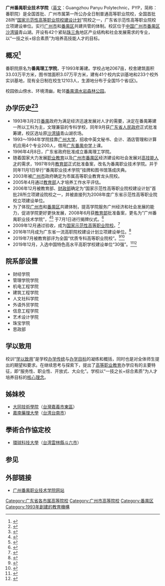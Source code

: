 {{多個問題|

{{Non-free|time=2019-11-04T00:08:49+00:00}}
{{Newsrelease|time=2019-11-04}}
}}
{{not|廣州市番禺區職業技術學校}}
{{高校
| name = 广州番禺职业技术学院<br>Guangzhou Panyu Polytechnic
| image = 
| logo = 
| SealImage = [[File:Guangzhou_Panyu_Polytechnic.png|200px]]
| SealInfo = 廣州番禺職業技術學院校徽
| motto = 学以致用
| rector = 何友义
| secretary = 林洽生<ref>{{cite web |url=http://www.gzpyp.edu.cn/pyzyjsxy/ldjj/list_ldjj.shtml |title=领导简介 |author=<!--Staff writer(s); no by-line.--> |publisher=广州番禺职业技术学院官网 |accessdate=2020-03-18 |language=zh-cn |archiveurl=https://web.archive.org/web/20200318154232/http://www.gzpyp.edu.cn/pyzyjsxy/ldjj/list_ldjj.shtml |archivedate=2020-03-18}}</ref>
| president = 
| vice-president = 
| type = 公立
| established = 1993年
| location = {{CHN}}[[广东省|广东省]][[广州市|广州市]][[番禺区|番禺区]]市良路1342号
| students = 12103（2019年）
| staff = 
| address = 
| 邮编 = 511483
| telephone = 
| area = 2067亩
| 建筑面积 = 33.03万平方米
| sports = 
| mascot = 
| website = https://www.gzpyp.edu.cn
}}
'''广州番禺职业技术学院'''（[[英文|英文]]：Guangzhou Panyu Polytechnic，PYP，简称：番职院）是全国首批、广州市属第一所公办全日制普通高等职业院校，全国首批28所“[[国家示范性高等职业院校|国家示范性高等职业院校建设计划]]”院校之一，广东省示范性高等职业院校立项建设单位。实行[[广州市|广州市]]和[[番禺区|番禺区]]共建共管的体制。校区位于[[中国|中国]][[广州市|广州市]][[番禺区|番禺区]][[沙湾街道_(广州市)|沙湾镇]]青山湖。开设有42个紧贴[[珠三角|珠三角]]地区产业结构和社会发展需求的专业，以“一技之长+综合素质”为培养高技能人才的目标。

== 概况<ref>{{cite web|title=关于我们|url=https://web.archive.org/web/20200318154205/https://cas.gzpyp.edu.cn/pyzyjsxy/gywm/listtt.shtml|accessdate=2020-03-18|author=<!--Staff writer(s); no by-line.-->|publisher=广州番禺职业技术学院官网|language=zh-cn|archiveurl=https://web.archive.org/web/20200318154205/https://cas.gzpyp.edu.cn/pyzyjsxy/gywm/listtt.shtml|archivedate=2020-03-18}}</ref> ==
番职院原名为'''番禺理工学院'''，于1993年筹建。学校占地2067亩，校舍建筑面积33.03万平方米，图书馆面积3.07万平方米，建有41个校内实训基地和233个校外实训基地，现有全日制在校生12103人，生源地分布于全国15个省(区)。

校园依山傍水、环境清幽，毗邻[[番禺滴水岩森林公园|番禺滴水岩森林公园]]。

== 办学历史<ref>{{cite web|title=广州番禺职业技术学院章程|url=https://cas.gzpyp.edu.cn/pyzyjsxy/xxzc/201607/b9aaf75bcd394d85aa89389b0fe61a0a.shtml|accessdate=2020-03-20|author=<!--Staff writer(s); no by-line.-->|date=2016-07-14|publisher=广州番禺职业技术学院|language=zh-cn|archiveurl=https://web.archive.org/web/20200320071910/https://cas.gzpyp.edu.cn/pyzyjsxy/xxzc/201607/b9aaf75bcd394d85aa89389b0fe61a0a.shtml|archivedate=2020-03-20}}</ref><ref>{{cite web|title=重要校史时刻回顾|url=http://xyh.gzpyp.edu.cn/gzpyzyjsxyxyh/zyxshg/jrpz_list.shtml|accessdate=2020-03-20|author=<!--Staff writer(s); no by-line.-->|publisher=广州番禺职业技术学院校友会|language=zh-cn|archiveurl=https://web.archive.org/web/20200320080518/http://xyh.gzpyp.edu.cn/gzpyzyjsxyxyh/zyxshg/jrpz_list.shtml|archivedate=2020-03-20}}</ref>==
*1993年3月2日[[番禺区|番禺]]政府为满足经济迅速发展对人才的需要，决定在番禺筹建一所以工科为主，文理兼容的专科学校，同年9月获[[广东省人民政府|广东省人民政府]]正式批准筹建，校区选址原[[沙湾街道_(广州市)|沙湾镇]]青山湖农场。
*1993～1994年学院挂靠[[广州大学|广州大学]]，招收中英文秘书、会计、酒店管理和计算机应用4个专业200人，借用[[广东番禺中学|广东番禺中学]]上课。
*1996年4月8日，广东省政府批准成立番禺理工学院。
*随着国家大力发展[[职业教育|职业教育]]以及[[广州市|广州市]][[番禺区|番禺区]]经济建设和社会发展对[[高技能人才|高技能人才]]的需求，1997年9月[[中华人民共和国教育部|教育部]]正式批准备案，改名为番禺职业技术学院。并于同年11月1日举行“番禺职业技术学院”挂牌和图书馆落成庆典。
*2003年被[[广州市|广州市]]政府确定为市属高等职业教育龙头院校。
*2005年4月通过[[中华人民共和国教育部|教育部]]人才培养工作水平评估。
*2006年12月被教育部、[[中华人民共和国财政部|财政部]]确定为“国家示范性高等职业院校建设计划”首批28所立项建设院校之一，并被直接列为2008年度广东省示范性高等职业院校立项建设单位。
*为了体现[[广州市|广州市]]和[[番禺区|番禺区]]共建体制，提高学院服务广州经济和社会发展的能力，促进学院更好更快发展，2008年6月获[[中华人民共和国教育部|教育部]]批准备案，更名为”广州番禺职业技术学院”，<ref>{{cite web|title=教育部同意番禺职业技术学院更名为“广州番禺职业技术学院”|url=http://edu.gd.gov.cn/zxzx/gdjy/content/post_1643226.html|accessdate=2020-03-18|author=<!--Staff writer(s); no by-line.-->|date=2008-06-10|format=|publisher=广东省教育厅|language=zh-cn|archiveurl=https://web.archive.org/web/20200318163132/http://edu.gd.gov.cn/zxzx/gdjy/content/post_1643226.html|archivedate=2020-03-18}}</ref><ref>{{cite web|title=教育部同意备案的高等职业学校名单|url=http://old.moe.gov.cn//publicfiles/business/htmlfiles/moe/cmsmedia/document/2010/6/doc95196.pdf|accessdate=2020-03-18|author=<!--Staff writer(s); no by-line.-->|format=pdf|publisher=中华人民共和国教育部|language=zh-cn|archiveurl=https://web.archive.org/web/20200318163152/http://old.moe.gov.cn//publicfiles/business/htmlfiles/moe/cmsmedia/document/2010/6/doc95196.pdf|archivedate=2020-03-18}}</ref> 于7月1日进行揭牌仪式。<ref>{{cite web|title=番禺职院新校名“广州番禺职业技术学院”揭牌|url=http://edu.gd.gov.cn/zxzx/gdjy/content/post_1642928.html|accessdate=2020-03-20|author=<!--Staff writer(s); no by-line.-->|date=2008-07-09|publisher=广东省教育厅|language=zh-cn|archiveurl=https://web.archive.org/web/20200320090956/http://edu.gd.gov.cn/zxzx/gdjy/content/post_1642928.html|archivedate=2020-03-20}}</ref>
*2009年12月通过验收，成为[[国家示范性高等职业院校|国家示范性高等职业院校]]。<ref>{{cite web|title=广州番禺职院成为国家示范性高等职业院校|url=http://edu.gd.gov.cn/zxzx/gdjy/content/post_1639345.html|accessdate=2020-03-20|author=<!--Staff writer(s); no by-line.-->|date=2009-12-08|publisher=广东省教育厅|language=zh-cn|archiveurl=https://web.archive.org/web/20200320073225/http://edu.gd.gov.cn/zxzx/gdjy/content/post_1639345.html|archivedate=2020-03-20}}</ref>
*2016年11月成为广东省一流高职院校建设计划立项建设单位。<ref>{{cite web|title=广东省教育厅 广东省财政厅关于确定广东省一流高职院校建设计划立项建设单位的通知|url=http://edu.gd.gov.cn/zxzx/tzgg/content/post_1599176.html|accessdate=2020-03-20|author=<!--Staff writer(s); no by-line.-->|date=2016-11-18|publisher=广东省教育厅|language=zh-cn|archiveurl=https://web.archive.org/web/20200320141547/http://edu.gd.gov.cn/zxzx/tzgg/content/post_1599176.html|archivedate=2020-03-20}}</ref>
*2019年7月被教育部评为全国“优质专科高等职业院校”。<ref>{{cite web|title=教育部关于公布《高等职业教育创新发展行动计划（2015—2018年）》项目认定结果的通知|url=http://www.moe.gov.cn/srcsite/A07/moe_737/s3876_cxfz/201907/t20190717_390953.html|accessdate=2020-03-20|author=<!--Staff writer(s); no by-line.-->|date=2019-07-03|publisher=中华人民共和国教育部|language=zh-cn|archiveurl=https://web.archive.org/web/20200320142157/http://www.moe.gov.cn/srcsite/A07/moe_737/s3876_cxfz/201907/t20190717_390953.html|archivedate=2020-03-20}}</ref><ref>{{cite web|title=《高等职业教育创新发展行动计划（2015—2018 年）》项目认定名单|url=http://www.moe.gov.cn/srcsite/A07/moe_737/s3876_cxfz/201907/W020190717300060363757.pdf|accessdate=2020-03-20|author=<!--Staff writer(s); no by-line.-->|date=2019-07-03|format=pdf|publisher=中华人民共和国教育部|language=zh-cn|archiveurl=https://web.archive.org/web/20200320142048/http://www.moe.gov.cn/srcsite/A07/moe_737/s3876_cxfz/201907/W020190717300060363757.pdf|archivedate=2020-03-20}}</ref>
*2019年12月，入选中国特色高水平高职学校建设单位“30强”。<ref>{{cite web|title=教育部 财政部关于公布中国特色高水平高职学校和专业建设计划建设单位名单的通知|url=http://www.moe.gov.cn/srcsite/A07/moe_737/s3876_qt/201912/t20191213_411947.html|accessdate=2020-03-20|author=<!--Staff writer(s); no by-line.-->|date=2019-12-13|publisher=中华人民共和国教育部|language=zh-cn|archiveurl=https://web.archive.org/web/20200320082454/http://www.moe.gov.cn/srcsite/A07/moe_737/s3876_qt/201912/t20191213_411947.html|archivedate=2020-03-20}}</ref><ref>{{cite web|title=广州番禺职业技术学院将建中国特色世界一流高职学校|url=http://jyj.gz.gov.cn/gk/zdlyxxgk/gzdt/content/post_5460916.html|accessdate=2020-03-20|author=<!--Staff writer(s); no by-line.-->|date=2019-12-20|publisher=广州市教育局|language=zh-cn|archiveurl=https://web.archive.org/web/20200320081906/http://jyj.gz.gov.cn/gk/zdlyxxgk/gzdt/content/post_5460916.html|archivedate=2020-03-20}}</ref>

== 院系部设置 ==
*财经学院
*管理学院学院
*机电工程学院
*建筑工程学院
*人文社科学院
*外语外贸学院
*信息工程学院
*艺术设计学院
*珠宝学院
*思政部

== 学以致用 ==
校训“[[学以致用|学以致用]]”是学校[[办学传统|办学传统]]与[[办学目标|办学目标]]的凝练和概括，同时也是对全体师生提出的期望和要求。在继续思考与探索下，提出了[[高等职业教育|高等职业教育]]办学应有的主要特征，即“服务性、职业性、开放式、大众化”。学校以“一技之长+综合素质”为人才培养目标的[[核心理念|核心理念]]。

== 姊妹校 ==
*[[大同技術學院|大同技術學院]]（[[台灣|台灣]][[嘉義市|嘉義市]][[東區_(嘉義市)|東區]]）
*[[嘉南藥理大學|嘉南藥理大學]]（[[台湾|台湾]][[台南市|台南市]]）

== 學術合作協定校 ==
*[[環球科技大學|環球科技大學]]（[[台湾|台湾]][[雲林縣|雲林縣]][[斗六市|斗六市]]）

== 参见 ==
<references />

== 外部链接 ==
*[https://web.archive.org/web/20150206135340/http://www.gzpyp.edu.cn/ 广州番禺职业技术学院网站]

{{广东高等院校}}
{{国家示范性高等职业院校}}
[[Category:广东省各市属高等院校|Category:广东省各市属高等院校]]
[[Category:广州市高等院校|Category:广州市高等院校]]
[[Category:番禺区|Category:番禺区]]
[[Category:1993年創建的教育機構|Category:1993年創建的教育機構]]
